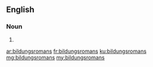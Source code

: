 ==English==

===Noun===
{{head|en|noun plural form}}

# {{plural of|bildungsroman|lang=en}}

[[ar:bildungsromans]]
[[fr:bildungsromans]]
[[ku:bildungsromans]]
[[mg:bildungsromans]]
[[my:bildungsromans]]